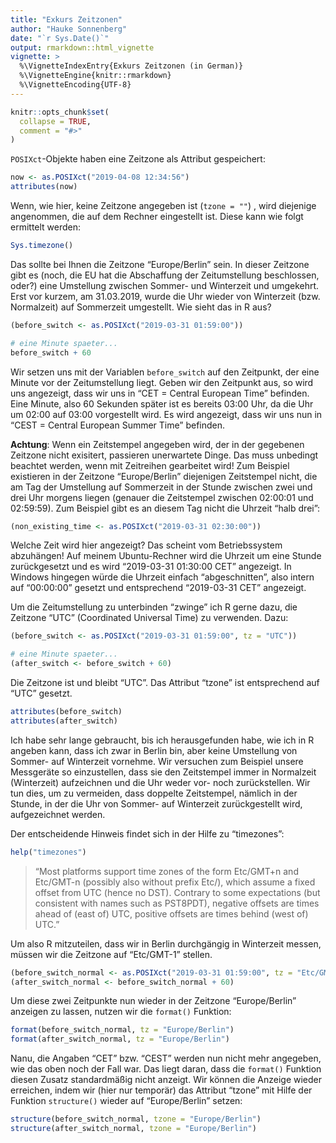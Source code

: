 ```yaml
---
title: "Exkurs Zeitzonen"
author: "Hauke Sonnenberg"
date: "`r Sys.Date()`"
output: rmarkdown::html_vignette
vignette: >
  %\VignetteIndexEntry{Exkurs Zeitzonen (in German)}
  %\VignetteEngine{knitr::rmarkdown}
  %\VignetteEncoding{UTF-8}
---
```


```r
knitr::opts_chunk$set(
  collapse = TRUE,
  comment = "#>"
)
```

`POSIXct`-Objekte haben eine Zeitzone als Attribut gespeichert:

```r
now <- as.POSIXct("2019-04-08 12:34:56")
attributes(now)
```

Wenn, wie hier, keine Zeitzone angegeben ist (`tzone = ""`) , wird diejenige
angenommen, die auf dem Rechner eingestellt ist. Diese kann wie folgt ermittelt
werden:

```r
Sys.timezone()
```

Das sollte bei Ihnen die Zeitzone "Europe/Berlin" sein. In dieser Zeitzone gibt
es (noch, die EU hat die Abschaffung der Zeitumstellung beschlossen, oder?) eine 
Umstellung zwischen Sommer- und Winterzeit und umgekehrt. Erst vor kurzem,
am 31.03.2019, wurde die Uhr wieder von Winterzeit (bzw. Normalzeit) auf 
Sommerzeit umgestellt. Wie sieht das in R aus?

```r
(before_switch <- as.POSIXct("2019-03-31 01:59:00"))

# eine Minute spaeter... 
before_switch + 60 
```

Wir setzen uns mit der Variablen `before_switch` auf den Zeitpunkt, der eine
Minute vor der Zeitumstellung liegt. Geben wir den Zeitpunkt aus, so wird uns
angezeigt, dass wir uns in "CET = Central European Time" befinden. Eine Minute,
also 60 Sekunden später ist es bereits 03:00 Uhr, da die Uhr um 02:00 auf 03:00
vorgestellt wird. Es wird angezeigt, dass wir uns nun in "CEST = Central
European Summer Time" befinden.

**Achtung**: Wenn ein Zeitstempel angegeben wird, der in der gegebenen Zeitzone
nicht exisitert, passieren unerwartete Dinge. Das muss
unbedingt beachtet werden, wenn mit Zeitreihen gearbeitet wird! Zum Beispiel
existieren in der Zeitzone "Europe/Berlin" diejenigen Zeitstempel nicht, die am
Tag der Umstellung auf Sommerzeit in der Stunde zwischen zwei und drei Uhr
morgens liegen (genauer die Zeitstempel zwischen 02:00:01 und 02:59:59). Zum
Beispiel gibt es an diesem Tag nicht die Uhrzeit "halb drei":

```r
(non_existing_time <- as.POSIXct("2019-03-31 02:30:00"))
```

Welche Zeit wird hier angezeigt? Das scheint vom Betriebssystem abzuhängen! Auf
meinem Ubuntu-Rechner wird die Uhrzeit um eine Stunde zurückgesetzt und es wird
"2019-03-31 01:30:00 CET" angezeigt. In Windows hingegen würde die Uhrzeit
einfach "abgeschnitten", also intern auf "00:00:00" gesetzt und entsprechend
"2019-03-31 CET" angezeigt.

Um die Zeitumstellung zu unterbinden "zwinge" ich R gerne dazu, die Zeitzone 
"UTC" (Coordinated Universal Time) zu verwenden. Dazu:

```r
(before_switch <- as.POSIXct("2019-03-31 01:59:00", tz = "UTC"))

# eine Minute spaeter... 
(after_switch <- before_switch + 60)
```

Die Zeitzone ist und bleibt "UTC". Das Attribut "tzone" ist entsprechend auf 
"UTC" gesetzt.

```r
attributes(before_switch)
attributes(after_switch)
```

Ich habe sehr lange gebraucht, bis ich herausgefunden habe, wie ich in R 
angeben kann, dass ich zwar in Berlin bin, aber keine Umstellung von 
Sommer- auf Winterzeit vornehme. Wir versuchen zum Beispiel unsere Messgeräte so
einzustellen, dass sie den Zeitstempel immer in Normalzeit (Winterzeit) 
aufzeichnen und die Uhr weder vor- noch zurückstellen. Wir tun dies, um zu 
vermeiden, dass doppelte Zeitstempel, nämlich in der Stunde, in der die Uhr
von Sommer- auf Winterzeit zurückgestellt wird, aufgezeichnet werden.

Der entscheidende Hinweis findet sich in der Hilfe zu "timezones":

```r
help("timezones")
```

> "Most platforms support time zones of the form Etc/GMT+n and Etc/GMT-n 
> (possibly also without prefix Etc/), which assume a fixed offset from UTC 
> (hence no DST). Contrary to some expectations (but consistent with names such 
> as PST8PDT), negative offsets are times ahead of (east of) UTC, positive 
> offsets are times behind (west of) UTC."

Um also R mitzuteilen, dass wir in Berlin durchgängig in Winterzeit messen, 
müssen wir die Zeitzone auf "Etc/GMT-1" stellen.

```r
(before_switch_normal <- as.POSIXct("2019-03-31 01:59:00", tz = "Etc/GMT-1"))
(after_switch_normal <- before_switch_normal + 60)
```

Um diese zwei Zeitpunkte nun wieder in der Zeitzone "Europe/Berlin" anzeigen zu lassen, nutzen wir die `format()` Funktion:

```r
format(before_switch_normal, tz = "Europe/Berlin")
format(after_switch_normal, tz = "Europe/Berlin")
```

Nanu, die Angaben "CET" bzw. "CEST" werden nun nicht mehr angegeben, wie das
oben noch der Fall war. Das liegt daran, dass die `format()` Funktion diesen
Zusatz standardmäßig nicht anzeigt. Wir können die Anzeige wieder erreichen,
indem wir (hier nur temporär) das Attribut "tzone" mit Hilfe der Funktion
`structure()` wieder auf "Europe/Berlin" setzen:

```r
structure(before_switch_normal, tzone = "Europe/Berlin")
structure(after_switch_normal, tzone = "Europe/Berlin")
```
